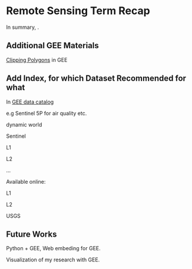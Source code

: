 # Remote Sensing Term Recap {.unnumbered}

In summary, .

## Additional GEE Materials

[Clipping Polygons](https://www.youtube.com/watch?v=E2MyYxkV7oY) in GEE

## Add Index, for which Dataset Recommended for what

In [GEE data catalog](https://developers.google.com/earth-engine/datasets)

e.g Sentinel 5P for air quality etc.

dynamic world

Sentinel

L1

L2

...

Available online:

L1

L2

USGS

## Future Works

Python + GEE, Web embeding for GEE.

Visualization of my research with GEE.
